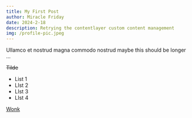 ```yaml
---
title: My First Post
author: Miracle Friday
date: 2024-2-18
description: Retrying the contentlayer custom content management
img: /profile-pic.jpeg
---
```


Ullamco et nostrud magna commodo nostrud maybe this should be longer ...

~~Tilde~~

- List 1
- LIst 2
- LIst 3
- LIst 4

[Wonk](https://wonk.com)
